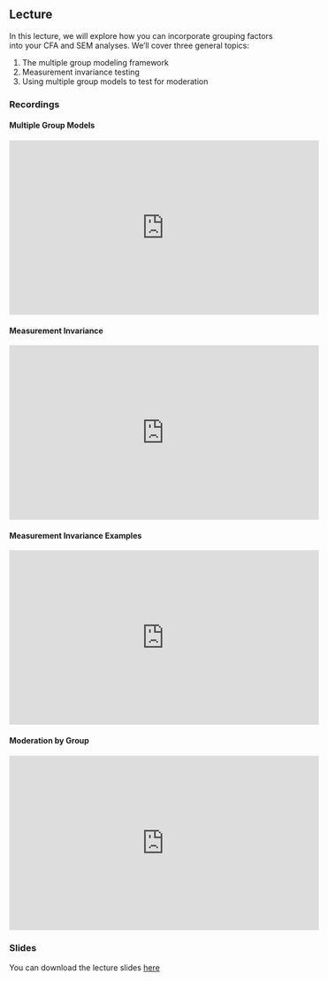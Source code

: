 ## Lecture

In this lecture, we will explore how you can incorporate grouping factors into
your CFA and SEM analyses. We'll cover three general topics:

1. The multiple group modeling framework
1. Measurement invariance testing
1. Using multiple group models to test for moderation

### Recordings

#### Multiple Group Models {-}

<iframe width = "560"
        height = "315"
        src = "https://www.youtube.com/embed/56A7arR4NgU?si=8g-5UhbUdPP66Erl"
        frameborder = "0"
        allow = "accelerometer;
                autoplay;
                clipboard-write;
                encrypted-media;
                gyroscope;
                picture-in-picture;
                web-share"
        allowfullscreen>
</iframe>

#### Measurement Invariance {-}

<iframe width = "560"
        height = "315"
        src = "https://www.youtube.com/embed/SMZZLpE9ZSY?si=7qdvNbyZdcRegsqI"
        frameborder = "0"
        allow = "accelerometer;
                autoplay;
                clipboard-write;
                encrypted-media;
                gyroscope;
                picture-in-picture;
                web-share"
        allowfullscreen>
</iframe>

#### Measurement Invariance Examples {-}

<iframe width = "560"
        height = "315"
        src = "https://www.youtube.com/embed/5FVIjAYmmC8?si=-PgqVzDCytXePe5S"
        frameborder = "0"
        allow = "accelerometer;
                autoplay;
                clipboard-write;
                encrypted-media;
                gyroscope;
                picture-in-picture;
                web-share"
        allowfullscreen>
</iframe>

#### Moderation by Group {-}

<iframe width = "560"
        height = "315"
        src = "https://www.youtube.com/embed/t0MnaFO3dTM?si=gaMRyFHOkLm22pqn"
        frameborder = "0"
        allow = "accelerometer;
                autoplay;
                clipboard-write;
                encrypted-media;
                gyroscope;
                picture-in-picture;
                web-share"
        allowfullscreen>
</iframe>

<!-- ![](https://i.gifer.com/Z58I.gif) -->

### Slides

You can download the lecture slides [here](pdf/multiple_group.pdf)
